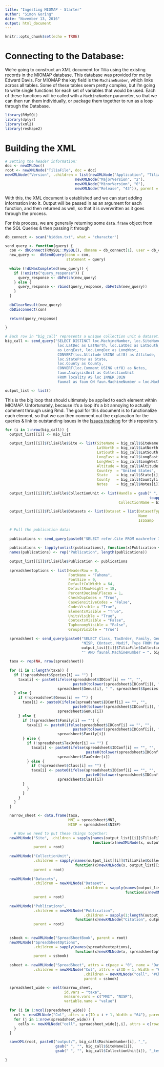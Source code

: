 ```yaml
---
title: "Ingesting MIOMAP - Starter"
author: "Simon Goring"
date: "November 13, 2016"
output: html_document
---
```


```r
knitr::opts_chunk$set(echo = TRUE)
```

# Connecting to the Database:

We're going to construct an XML document for Tilia using the existing records in the MIOMAP database.  This database was provided for me by Edward Davis.  For MIOMAP the key field is the `MachineNumber`, which links across all tables.  Some of these tables seem pretty complex, but I'm going to write single functions for each set of variables that would be used.  Each of these functions will be called with a `MachineNumber` parameter, so that we can then run them individually, or package them together to run as a loop through the Database.

```r
library(RMySQL)
library(dplyr)
library(xml2)
library(reshape2)

```

# Building the XML

```r

# Setting the header information:
doc <- newXMLDoc()
root <- newXMLNode("TiliaFile", doc = doc)
newXMLNode("Version", .children = list(newXMLNode("Application", "Tilia"),
                                newXMLNode("MajorVersion", "2"),
                                newXMLNode("MinorVersion", "0"),
                                newXMLNode("Release", "43")), parent = root)

```

With this, the XML document is established and we can start adding information into it.  Output will be passed in as an argument for each function, and then returned as well, so that it is overwritten as it goes through the process.

For this process, we are generally returning some `data.frame` object from the SQL Queries & then passing it through 

```r

db_connect <- scan("hidden.txt", what = "character")

send_query <- function(query) {
  con <- dbConnect(RMySQL::MySQL(), dbname = db_connect[1], user = db_connect[2], password = db_connect[3])
  new_query <-  dbSendQuery(conn = con, 
                            statement = query)
  
  while (!dbHasCompleted(new_query)) {
    if (!exists("query_response")) {
      query_response <- dbFetch(new_query)
    } else {
      query_response <- rbind(query_response, dbFetch(new_query))
    }
  }
  
  dbClearResult(new_query)
  dbDisconnect(con)
  
  return(query_response)
  
}

```

```r
# Each row in "big_call" represents a unique collection unit & dataset.
big_call <- send_query("SELECT DISTINCT loc.MachineNumber, loc.SiteName as SiteName, 
                        loc.LatDec as LatNorth, loc.LatDec as LatSouth, loc.LongDec 
                        as LongEast, loc.LongDec as LongWest,
                        CONVERT(loc.Altitude USING utf8) as Altitude,
                        loc.StateProv as State,
                        loc.County as County,
                        CONVERT(loc.Comment USING utf8) as Notes,
                        faun.AnalysisUnit as CollectionUnit
                        FROM locality AS loc INNER JOIN
                        faunal as faun ON faun.MachineNumber = loc.MachineNumber")

output_list <- list()

```

This is the big loop that should ultimately be applied to each element within MIOMAP.  Unfortunately, because it's a loop it's a bit annoying to actually comment through using Rmd.  The goal for this document is to functionalize each element, so that we can then comment out the explanation for the queries & link to outstanding issues in the [Issues tracking](https://github.com/NeotomaDB/MIOMAP_Ingest/issues) for this repository.

```r

for (i in 1:nrow(big_call)) {
  output_list[[i]] <- mio_list
  
  output_list[[i]]$TiliaFile$Site <- list(SiteName = big_call$SiteName[i],
                                          LatNorth = big_call$LatNorth[i],
                                          LatSouth = big_call$LatSouth[i],
                                          LongEast = big_call$LongEast[i],
                                          LongWest = big_call$LongWest[i],
                                          Altitude = big_call$Altitude[i],
                                          Country  = "United States",
                                          State    = big_call$State[i],
                                          County   = big_call$County[i],
                                          Notes    = big_call$Notes[i])
  
  output_list[[i]]$TiliaFile$CollectionUnit <- list(Handle = gsub(" ", "",
                                                                  toupper(big_call$CollectionUnit[i])),
                                                    CollectionName = big_call$CollectionUnit[i])
  
  output_list[[i]]$TiliaFile$Datasets <- list(Dataset = list(DatasetType = "vertebrate fauna",
                                                             Name        = big_call$CollectionUnit[i],
                                                             IsSSamp     = "FALSE"))
  
  # Pull the publication data:
  
  publications <- send_query(paste0("SELECT refer.Cite FROM machrefer INNER JOIN refer on machrefer.BibNum = refer.BibNum WHERE machrefer.MachineNumber =",big_call$MachineNumber[i]))
  
  publications <- lapply(unlist(publications), function(x)Publication <- list(Citation = x))
  names(publications) <- rep("Publication", length(publications))
  
  output_list[[i]]$TiliaFile$Publication <- publications
  
  spreadsheetoptions <- list(HeaderRow = 0,
                             FontName = "Tahoma",
                             FontSize = 9,
                             DefaultColWidth = 64,
                             DefaultRowHeight = 18,
                             PercentDecimalPlaces = 1,
                             CheckDupCodes = "True",
                             CaseSensitiveCodes = "False",
                             CodesVisible = "True",
                             ElementsVisible = "True",
                             UnitsVisible = "True",
                             ContextsVisible = "False",
                             TaphonomyVisible = "False",
                             GroupsVisible = "True")
  
  spreadsheet <- send_query(paste0("SELECT Class, TaxOrder, Family, Genus, Species, IDConf, MNI, ",
                                   "NISP, COntext, Modif, Type FROM faunal WHERE faunal.AnalysisUnit = '",
                                   output_list[[i]]$TiliaFile$CollectionUnit$CollectionName,
                                   "' AND faunal.MachineNumber = ", big_call$MachineNumber[i]))
  
  taxa <- rep(NA, nrow(spreadsheet))
  
  for (i in 1:length(taxa)) {
    if (!spreadsheet$Species[i] == "") {
      taxa[i] <- paste0(ifelse(spreadsheet$IDConf[i] == "", "", 
                               paste0(tolower(spreadsheet$IDConf[i]), " ")),
                        spreadsheet$Genus[i], " ", spreadsheet$Species[i])
    } else {
      if (!spreadsheet$Genus[i] == "") {
        taxa[i] <- paste0(ifelse(spreadsheet$IDConf[i] == "", "", 
                               paste0(tolower(spreadsheet$IDConf[i]), " ")),
                        spreadsheet$Genus[i])
      } else {
        if (!spreadsheet$Family[i] == "") {
          taxa[i] <- paste0(ifelse(spreadsheet$IDConf[i] == "", "", 
                               paste0(tolower(spreadsheet$IDConf[i]), " ")),
                        spreadsheet$Family[i])
        } else {
          if (!spreadsheet$TaxOrder[i] == "") {
            taxa[i] <- paste0(ifelse(spreadsheet$IDConf[i] == "", "", 
                                     paste0(tolower(spreadsheet$IDConf[i]), " ")),
                        spreadsheet$TaxOrder[i])
          } else {
            if (!spreadsheet$Class[i] == "") {
            taxa[i] <- paste0(ifelse(spreadsheet$IDConf[i] == "", "", 
                                     paste0(tolower(spreadsheet$IDConf[i]), " ")),
                        spreadsheet$Class[i])
        }
          }
        }
      }
    }
  }

  narrow_sheet <- data.frame(taxa, 
                             MNI = spreadsheet$MNI, 
                             NISP = spreadsheet$NISP)

    # Now we need to put these things together:
  newXMLNode("Site", .children = sapply(names(output_list[[i]]$TiliaFile$Site),
                                        function(x)newXMLNode(x, output_list[[i]][[1]]$Site[x][[1]])), 
             parent = root)
  
  newXMLNode("CollectionUnit", 
             .children = sapply(names(output_list[[i]]$TiliaFile$CollectionUnit),
                                function(x)newXMLNode(x, output_list[[i]][[1]]$CollectionUnit[x][[1]])),
             parent = root)
  
  newXMLNode("Datasets", 
             .children = newXMLNode("Dataset", 
                                    .children = sapply(names(output_list[[i]]$TiliaFile$CollectionUnit),
                                                       function(x)newXMLNode(x, output_list[[i]][[1]]$CollectionUnit[x][[1]]))),
             parent = root)
  
  newXMLNode("Publications", 
             .children = newXMLNode("Publication",
                                    .children = sapply(1:length(output_list[[i]]$TiliaFile$Publication),
                                function(x)newXMLNode("Citation", output_list[[i]][[1]]$Publication[[x]]$Citation[[1]]))),
             parent = root)
  
  
  ssbook <- newXMLNode("SpreadSheetBook", parent = root)
  newXMLNode("SpreadSheetOptions", 
             .children = sapply(names(spreadsheetoptions),
                                function(x)newXMLNode(x, spreadsheetoptions[[x]][[1]])),
             parent = ssbook)
  
  ssheet <- newXMLNode("SpreadSheet", attrs = c(page = "0", name = "Data"), 
             .children = newXMLNode("Col", attrs = c(ID = 1, Width = "64"), 
                                    .children = newXMLNode("cell", "#Chron1", attrs = c(row = 3))),
                                    parent = ssbook)

  spreadsheet_wide <- melt(narrow_sheet, 
                           id.vars = "taxa", 
                           measure.vars = c("MNI", "NISP"), 
                           variable.name = "value")
  
  for (i in 1:ncol(spreadsheet_wide)) {
    col <- newXMLNode("Col", attrs = c(ID = i + 1, Width = "64"), parent = ssheet)
    for (j in 1:nrow(spreadsheet_wide)) {
      cells <- newXMLNode("cell", spreadsheet_wide[j,i], attrs = c(rows = 9 + j), parent = col)
    }
  }

  saveXML(root, paste0("output/", big_call$MachineNumber[i], "_", 
                       gsub(" ", "", big_call$SiteName[i]), 
                       gsub(" ", "", big_call$CollectionUnit[i]), "_testerFile.tlx"))
  
}

```
